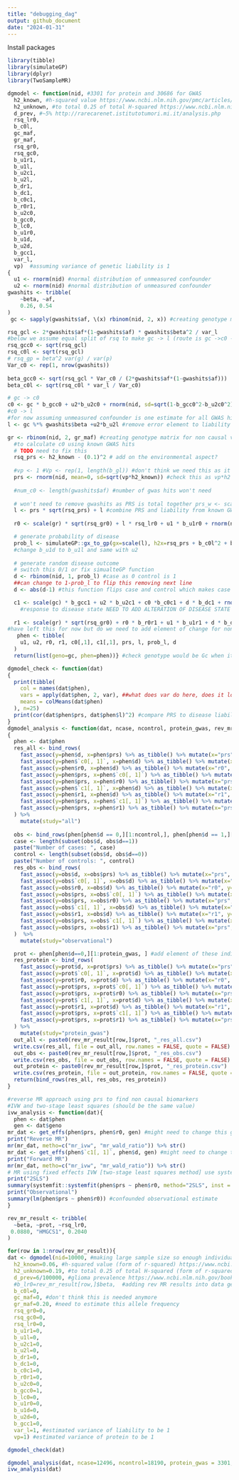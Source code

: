 ```yaml
---
title: "debugging_dag"
output: github_document
date: "2024-01-31"
---
```

Install packages
```r
library(tibble)
library(simulateGP)
library(dplyr)
library(TwoSampleMR)
```

```r
dgmodel <- function(nid, #3301 for protein and 30686 for GWAS
  h2_known, #h-squared value https://www.ncbi.nlm.nih.gov/pmc/articles/PMC4667278/
  h2_unknown, #to total 0.25 of total H-squared https://www.ncbi.nlm.nih.gov/pmc/articles/PMC4667278/
  d_prev, #~5% http://rarecarenet.istitutotumori.mi.it/analysis.php
  rsq_lr0, 
  b_c0l, 
  gc_maf,
  gr_maf, 
  rsq_gr0,   
  rsq_gc0,   
  b_u1r1, 
  b_u1l, 
  b_u2c1, 
  b_u2l, 
  b_dr1, 
  b_dc1, 
  b_c0c1, 
  b_r0r1, 
  b_u2c0, 
  b_gcc0, 
  b_lc0, 
  b_u1r0, 
  b_u1d, 
  b_u2d, 
  b_gcc1,
  var_l, 
  vp)  #assuming variance of genetic liability is 1
{
  u1 <- rnorm(nid) #normal distribution of unmeasured confounder
  u2 <- rnorm(nid) #normal distribution of unmeasured confounder
gwashits <- tribble(
    ~beta, ~af,
    0.26, 0.54
)
 gc <- sapply(gwashits$af, \(x) rbinom(nid, 2, x)) #creating genotype matrix for causal variant based on GWAS data 

rsq_gcl <- 2*gwashits$af*(1-gwashits$af) * gwashits$beta^2 / var_l
#below we assume equal split of rsq to make gc -> l (route is gc ->c0 ->l)
rsq_gcc0 <- sqrt(rsq_gcl)
rsq_c0l <- sqrt(rsq_gcl)
# rsq_gp = beta^2 var(g) / var(p)
Var_c0 <- rep(1, nrow(gwashits))
 
beta_gcc0 <- sqrt(rsq_gcl * Var_c0 / (2*gwashits$af*(1-gwashits$af)))
beta_c0l <- sqrt(rsq_c0l * var_l / Var_c0)

# gc -> c0
c0 <- gc * b_gcc0 + u2*b_u2c0 + rnorm(nid, sd=sqrt(1-b_gcc0^2-b_u2c0^2))
#c0 -> l
#for now assuming unmeasured confounder is one estimate for all GWAS hits
l <- gc %*% gwashits$beta +u2*b_u2l #remove error element to liability as this is accounted for in the h2x estimate

gr <- rbinom(nid, 2, gr_maf) #creating genotype matrix for non causal variant 
  #to calculate c0 using known GWAS hits
  # TODO need to fix this
  rsq_prs <- h2_known - (0.1)^2 # add on the environmental aspect?
  
  #vp <- 1 #Vp <- rep(1, length(b_gl)) #don't think we need this as it combines SNP values rather than take them individually
  prs <- rnorm(nid, mean=0, sd=sqrt(vp*h2_known)) #check this as vp*h2 is rsq_prs, original code: sd=sqrt(vp*h2) h2 is rsq_prs currently as explains 0.06 of heritability and total heritability is 0.025
  
  #num_c0 <- length(gwashits$af) #number of gwas hits won't need
  
  # won't need to remove gwashits as PRS is total together prs_w <- scale(prs[,-num_c0] %*% b_gl[-num_c0]) #had to remove number of GWAS hits from prs
  l <- prs * sqrt(rsq_prs) + l #combine PRS and liability from known GWAS hits 
   
  r0 <- scale(gr) * sqrt(rsq_gr0) + l * rsq_lr0 + u1 * b_u1r0 + rnorm(nid, sd=sqrt(1-rsq_gr0-rsq_lr0^2-b_u1r0^2)) #  We are assuming variance is 1

  # generate probability of disease
  prob_l <- simulateGP::gx_to_gp(gx=scale(l), h2x=rsq_prs + b_c0l^2 + b_u1d^2 + b_u2d^2, prev = d_prev) #translate disease risk from liability to probability scale would h2x be prs_w instead?
  #change b_u1d to b_u1l and same with u2
  
  # generate random disease outcome
  # switch this 0/1 or fix simualteGP function
  d <- rbinom(nid, 1, prob_l) #case as 0 control is 1
  ##can change to 1-prob_l to flip this removing next line
  d <- abs(d-1) #this function flips case and control which makes case 1 and control 0

  c1 <- scale(gc) * b_gcc1 + u2 * b_u2c1 + c0 *b_c0c1 + d * b_dc1 + rnorm(nid, sd=sqrt(1-(b_gcc1)^2 - b_u2c1^2- b_c0c1^2)) #we hypothesized one SNP down this route? We are assuming variance is 1
    #response to disease state NEED TO ADD ALTERATION OF DISEASE STATE WHETHER THIS IS INCREASED OR DECREASED
  
  r1 <- scale(gr) * sqrt(rsq_gr0) + r0 * b_r0r1 + u1 * b_u1r1 + d * b_dr1 + rnorm(nid, sd=sqrt(1-rsq_gc0-rsq_lr0^2-b_u1r1^2)) #We are assuming variance is 1
#have left this for now but do we need to add element of change for non-causal markers in disease process
   phen <- tibble(
    u1, u2, r0, r1, c0[,1], c1[,1], prs, l, prob_l, d
  )
  return(list(geno=gc, phen=phen))} #check genotype would be Gc when it was G

dgmodel_check <- function(dat)
{
  print(tibble(
    col = names(dat$phen),
    vars = apply(dat$phen, 2, var), ##what does var do here, does it look for the variance between values? 2 means col sums and 1 is row sums
    means = colMeans(dat$phen)
  ), n=25)
  print(cor(dat$phen$prs, dat$phen$l)^2) #compare PRS to disease liability
}
dgmodel_analysis <- function(dat, ncase, ncontrol, protein_gwas, rev_mr_result)
{
  phen <- dat$phen
  res_all <- bind_rows( 
    fast_assoc(y=phen$d, x=phen$prs) %>% as_tibble() %>% mutate(x="prs", y="d"), #fast_assoc simple linear regression for prs and disease outcome
    fast_assoc(y=phen$`c0[, 1]`, x=phen$d) %>% as_tibble() %>% mutate(x="c0_1", y="d"),
    fast_assoc(y=phen$r0, x=phen$d) %>% as_tibble() %>% mutate(x="r0", y="d"),
    fast_assoc(y=phen$prs, x=phen$`c0[, 1]`) %>% as_tibble() %>% mutate(x="prs", y="c0_1"),
    fast_assoc(y=phen$prs, x=phen$r0) %>% as_tibble() %>% mutate(x="prs", y="r0"),
    fast_assoc(y=phen$`c1[, 1]`, x=phen$d) %>% as_tibble() %>% mutate(x="c1_1", y="d"),
    fast_assoc(y=phen$r1, x=phen$d) %>% as_tibble() %>% mutate(x="r1", y="d"),
    fast_assoc(y=phen$prs, x=phen$`c1[, 1]`) %>% as_tibble() %>% mutate(x="prs", y="c1_1"),
    fast_assoc(y=phen$prs, x=phen$r1) %>% as_tibble() %>% mutate(x="prs", y="r1")
  ) %>%
    mutate(study="all")
  
  obs <- bind_rows(phen[phen$d == 0,][1:ncontrol,], phen[phen$d == 1,][1:ncase,]) ##this causes NA when cases doesn't have same number in individuals assessed in DGM
  case <- length(subset(obs$d, obs$d==1))
  paste("Number of cases: ", case) 
  control <- length(subset(obs$d, obs$d==0))
  paste("Number of controls: ", control)
  res_obs <- bind_rows(
    fast_assoc(y=obs$d, x=obs$prs) %>% as_tibble() %>% mutate(x="prs", y="d"),
    fast_assoc(y=obs$`c0[, 1]`, x=obs$d) %>% as_tibble() %>% mutate(x="c0_1", y="d"),
    fast_assoc(y=obs$r0, x=obs$d) %>% as_tibble() %>% mutate(x="r0", y="d"),
    fast_assoc(y=obs$prs, x=obs$`c0[, 1]`) %>% as_tibble() %>% mutate(x="prs", y="c0_1"),
    fast_assoc(y=obs$prs, x=obs$r0) %>% as_tibble() %>% mutate(x="prs", y="r0"),
    fast_assoc(y=obs$`c1[, 1]`, x=obs$d) %>% as_tibble() %>% mutate(x="c1_1", y="d"),
    fast_assoc(y=obs$r1, x=obs$d) %>% as_tibble() %>% mutate(x="r1", y="d"),
    fast_assoc(y=obs$prs, x=obs$`c1[, 1]`) %>% as_tibble() %>% mutate(x="prs", y="c1_1"),
    fast_assoc(y=obs$prs, x=obs$r1) %>% as_tibble() %>% mutate(x="prs", y="r1"),
  )  %>%
    mutate(study="observational")

  prot <- phen[phen$d==0,][1:protein_gwas, ] #add element of these individuals not having disease 
  res_protein <- bind_rows(
    fast_assoc(y=prot$d, x=prot$prs) %>% as_tibble() %>% mutate(x="prs", y="d"),
    fast_assoc(y=prot$`c0[, 1]`, x=prot$d) %>% as_tibble() %>% mutate(x="c0_1", y="d"),
    fast_assoc(y=prot$r0, x=prot$d) %>% as_tibble() %>% mutate(x="r0", y="d"),
    fast_assoc(y=prot$prs, x=prot$`c0[, 1]`) %>% as_tibble() %>% mutate(x="prs", y="c0_1"),
    fast_assoc(y=prot$prs, x=prot$r0) %>% as_tibble() %>% mutate(x="prs", y="r0"),
    fast_assoc(y=prot$`c1[, 1]`, x=prot$d) %>% as_tibble() %>% mutate(x="c1_1", y="d"),
    fast_assoc(y=prot$r1, x=prot$d) %>% as_tibble() %>% mutate(x="r1", y="d"),
    fast_assoc(y=prot$prs, x=prot$`c1[, 1]`) %>% as_tibble() %>% mutate(x="prs", y="c1_1"),
    fast_assoc(y=prot$prs, x=prot$r1) %>% as_tibble() %>% mutate(x="prs", y="r1"),
  ) %>%
    mutate(study="protein_gwas")
  out_all <- paste0(rev_mr_result[row,]$prot, "_res_all.csv")
  write.csv(res_all, file = out_all, row.names = FALSE, quote = FALSE)
  out_obs <- paste0(rev_mr_result[row,]$prot, "_res_obs.csv")
  write.csv(res_obs, file = out_obs, row.names = FALSE, quote = FALSE)
  out_protein <- paste0(rev_mr_result[row,]$prot, "_res_protein.csv")
  write.csv(res_protein, file = out_protein, row.names = FALSE, quote = FALSE)
  return(bind_rows(res_all, res_obs, res_protein))
} 

#reverse MR approach using prs to find non causal biomarkers
#IVW and two-stage least squares (should be the same value)
ivw_analysis <- function(dat){
  phen <- dat$phen
  gen <- dat$geno
mr_dat <- get_effs(phen$prs, phen$r0, gen) #might need to change this genetic matrix
print("Reverse MR")
mr(mr_dat, metho=c("mr_ivw", "mr_wald_ratio")) %>% str()
mr_dat <- get_effs(phen$`c1[, 1]`, phen$d, gen) #might need to change this genetic matrix
print("Forward MR")
mr(mr_dat, metho=c("mr_ivw", "mr_wald_ratio")) %>% str()
# MR using fixed effects IVW [two-stage least squares method] use system fit package
print("2SLS")
summary(systemfit::systemfit(phen$prs ~ phen$r0, method="2SLS", inst = ~gen)) # 2SLS #might need to change this genetic matrix ##issue with this code as getting NAs
print("Observational")
summary(lm(phen$prs ~ phen$r0)) #confounded observational estimate
}
```

```r
rev_mr_result <- tribble(
  ~beta, ~prot, ~rsq_lr0,
 0.0880, "HMGCS1", 0.2040
)

for(row in 1:nrow(rev_mr_result)){
dat <- dgmodel(nid=10000, #making large sample size so enough individuals for case control analysis
  h2_known=0.06, #h-squared value (form of r-squared) https://www.ncbi.nlm.nih.gov/pmc/articles/PMC4667278/
  h2_unknown=0.19, #to total 0.25 of total H-squared (form of r-squared) https://www.ncbi.nlm.nih.gov/pmc/articles/PMC4667278/
  d_prev=6/100000, #glioma prevalence https://www.ncbi.nlm.nih.gov/books/NBK441874/#:~:text=In%20the%20United%20States%2C%20there,the%20least%20malignant%20brain%20tumors.
  #b_lr0=rev_mr_result[row,]$beta,  #adding rev MR results into data generating model
  b_c0l=0, 
  gc_maf=0, #don't think this is needed anymore
  gr_maf=0.20, #need to estimate this allele frequency
  rsq_gr0=0,   
  rsq_gc0=0, 
  rsq_lr0=0,
  b_u1r1=0, 
  b_u1l=0, 
  b_u2c1=0, 
  b_u2l=0, 
  b_dr1=0, 
  b_dc1=0, 
  b_c0c1=0, 
  b_r0r1=0, 
  b_u2c0=0, 
  b_gcc0=1, 
  b_lc0=0,
  b_u1r0=0, 
  b_u1d=0, 
  b_u2d=0, 
  b_gcc1=0,
  var_l=1, #estimated variance of liability to be 1
  vp=1) #estimated variance of protein to be 1

dgmodel_check(dat)

dgmodel_analysis(dat, ncase=12496, ncontrol=18190, protein_gwas = 3301, rev_mr_result)}
ivw_analysis(dat)
```

